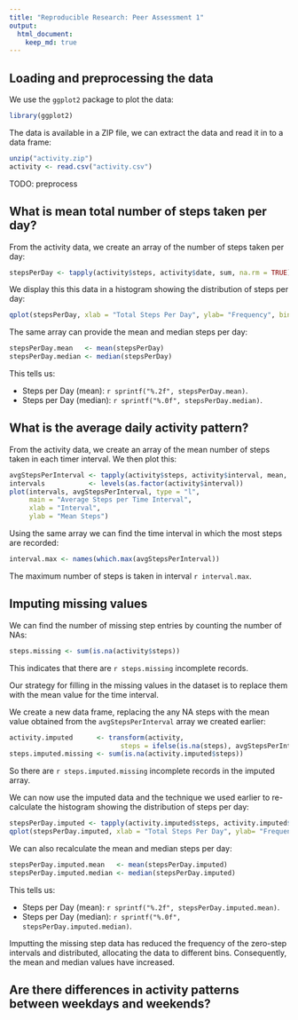 ```yaml
---
title: "Reproducible Research: Peer Assessment 1"
output: 
  html_document:
    keep_md: true
---
```



## Loading and preprocessing the data
We use the ```ggplot2``` package to plot the data:
```r
library(ggplot2)
```

The data is available in a ZIP file, we can extract the data and read it in to a data frame:
```r
unzip("activity.zip")
activity <- read.csv("activity.csv")
```

TODO: preprocess

## What is mean total number of steps taken per day?

From the activity data, we create an array of the number of steps taken per day:
```r
stepsPerDay <- tapply(activity$steps, activity$date, sum, na.rm = TRUE)
```

We display this this data in a histogram showing the distribution of steps per day:
```r
qplot(stepsPerDay, xlab = "Total Steps Per Day", ylab= "Frequency", bins = 50)
```

The same array can provide the mean and median steps per day:
```r
stepsPerDay.mean   <- mean(stepsPerDay)
stepsPerDay.median <- median(stepsPerDay)
```

This tells us:

- Steps per Day (mean):   `r sprintf("%.2f", stepsPerDay.mean)`.
- Steps per Day (median): `r sprintf("%.0f", stepsPerDay.median)`.

## What is the average daily activity pattern?

From the activity data, we create an array of the mean number of steps taken in each timer interval. 
We then plot this:
```r
avgStepsPerInterval <- tapply(activity$steps, activity$interval, mean, na.rm = TRUE)
intervals           <- levels(as.factor(activity$interval))
plot(intervals, avgStepsPerInterval, type = "l", 
     main = "Average Steps per Time Interval", 
     xlab = "Interval", 
     ylab = "Mean Steps")
```

Using the same array we can find the time interval in which the most steps are recorded:
```r
interval.max <- names(which.max(avgStepsPerInterval))
```
The maximum number of steps is taken in interval `r interval.max`.

## Imputing missing values
We can find the number of missing step entries by counting the number of NAs:
```r
steps.missing <- sum(is.na(activity$steps))
```

This indicates that there are `r steps.missing` incomplete records.

Our strategy for filling in the missing values in the dataset is to replace them with the mean value for the time interval.

We create a new data frame, replacing the any NA steps with the mean value obtained from the `avgStepsPerInterval` array we created earlier:

```r
activity.imputed      <- transform(activity, 
                            steps = ifelse(is.na(steps), avgStepsPerInterval, steps))
steps.imputed.missing <- sum(is.na(activity.imputed$steps))
```

So there are `r steps.imputed.missing` incomplete records in the imputed array.

We can now use the imputed data and the technique we used earlier to re-calculate the histogram showing the distribution of steps per day:
```r
stepsPerDay.imputed <- tapply(activity.imputed$steps, activity.imputed$date, sum, na.rm = TRUE)
qplot(stepsPerDay.imputed, xlab = "Total Steps Per Day", ylab= "Frequency", bins = 50)
```

We can also recalculate the mean and median steps per day:
```r
stepsPerDay.imputed.mean   <- mean(stepsPerDay.imputed)
stepsPerDay.imputed.median <- median(stepsPerDay.imputed)
```

This tells us:

- Steps per Day (mean):   `r sprintf("%.2f", stepsPerDay.imputed.mean)`.
- Steps per Day (median): `r sprintf("%.0f", stepsPerDay.imputed.median)`.

Imputting the missing step data has reduced the frequency of the zero-step intervals and distributed, allocating the data to different bins. Consequently, the mean and median values have increased.

## Are there differences in activity patterns between weekdays and weekends?
